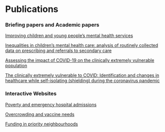 # Publications {.unnumbered}

### Briefing papers and Academic papers

[Improving children and young people’s mental health services](https://www.health.org.uk/publications/reports/improving-children-and-young-peoples-mental-health-services)  
  
[Inequalities in children’s mental health care: analysis of routinely collected data on prescribing and referrals to secondary care](https://bmcpsychiatry.biomedcentral.com/articles/10.1186/s12888-022-04438-5)  
  
[Assessing the impact of COVID-19 on the clinically extremely vulnerable population](https://www.health.org.uk/publications/reports/assessing-the-impact-of-covid-19-on-the-clinically-extremely-vulnerable-population)  
  
[The clinically extremely vulnerable to COVID: Identification and changes in healthcare while self-isolating (shielding) during the coronavirus pandemic](https://www.medrxiv.org/content/10.1101/2021.09.09.21263026v1)

### Interactive Websites

[Poverty and emergency hospital admissions](https://jessbutler.github.io/emergency_admissions/)  
  
[Overcrowding and vaccine needs](https://jessbutler.github.io/social_distancing/)  
  
[Funding in priority neighbourhoods](https://jessbutler.github.io/priority_neighbourhoods/)

::: {#refs}
:::
